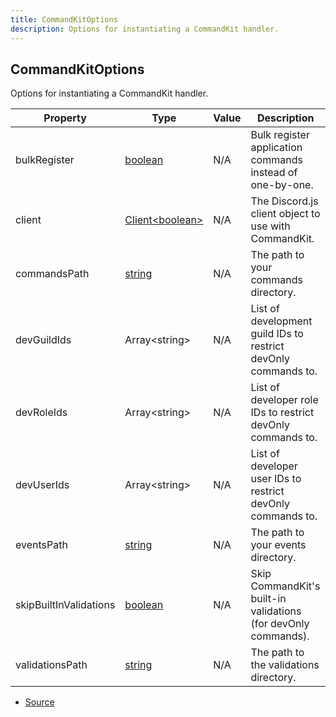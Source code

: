 ```yaml
---
title: CommandKitOptions
description: Options for instantiating a CommandKit handler.
---
```


## CommandKitOptions

Options for instantiating a CommandKit handler.

| Property               | Type                                                                                                | Value | Description                                                    |
| ---------------------- | --------------------------------------------------------------------------------------------------- | ----- | -------------------------------------------------------------- |
| bulkRegister           | [boolean](https://developer.mozilla.org/en-US/docs/Web/JavaScript/Reference/Global_Objects/Boolean) | N/A   | Bulk register application commands instead of one-by-one.      |
| client                 | [Client\<boolean>](https://discord.js.org/docs/packages/discord.js/main/Client:Class)               | N/A   | The Discord.js client object to use with CommandKit.           |
| commandsPath           | [string](https://developer.mozilla.org/en-US/docs/Web/JavaScript/Reference/Global_Objects/String)   | N/A   | The path to your commands directory.                           |
| devGuildIds            | Array\<string>                                                                                      | N/A   | List of development guild IDs to restrict devOnly commands to. |
| devRoleIds             | Array\<string>                                                                                      | N/A   | List of developer role IDs to restrict devOnly commands to.    |
| devUserIds             | Array\<string>                                                                                      | N/A   | List of developer user IDs to restrict devOnly commands to.    |
| eventsPath             | [string](https://developer.mozilla.org/en-US/docs/Web/JavaScript/Reference/Global_Objects/String)   | N/A   | The path to your events directory.                             |
| skipBuiltInValidations | [boolean](https://developer.mozilla.org/en-US/docs/Web/JavaScript/Reference/Global_Objects/Boolean) | N/A   | Skip CommandKit's built-in validations (for devOnly commands). |
| validationsPath        | [string](https://developer.mozilla.org/en-US/docs/Web/JavaScript/Reference/Global_Objects/String)   | N/A   | The path to the validations directory.                         |

- [Source](https://github.com/underctrl-io/commandkit/blob/4bec6eb15c6d8d01a8ef971868bc7d589a20269e/packages/commandkit/src/types.ts#L20)

